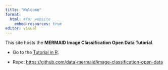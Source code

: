 ```yaml
---
title: "Welcome"
format: 
  html: #for website
    embed-resources: true
editor: visual
---
```


This site hosts the **MERMAID Image Classification Open Data Tutorial**.

-   Go to the [Tutorial in R](image-classification-open-data-tutorial_R.html).

-   Repo: <https://github.com/data-mermaid/image-classification-open-data>

